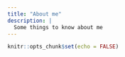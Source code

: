```yaml
---
title: "About me"
description: |
  Some things to know about me
---
```


```r
knitr::opts_chunk$set(echo = FALSE)
```
